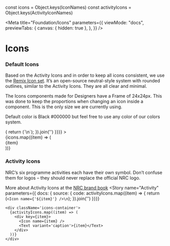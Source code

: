 const icons = Object.keys(IconNames)
const activityIcons = Object.keys(ActivityIconNames)

<Meta
  title="Foundation/Icons"
  parameters={{
    viewMode: "docs",
    previewTabs: {
      canvas: { hidden: true },
    },
  }}
/>

<style>{`
.icons-container {
  display: flex;
  flex-wrap: wrap;
  gap: 10px;
}

.icons-container > div {
  align-items: center;
  background: ${theme.colors.themeLight};
  box-sizing: border-box;
  display: flex;
  flex-direction: column;
  justify-content: center;
  padding: 10px 5px;
  text-align: center;
  flex: 1 1 0;
  min-width: 150px;
  row-gap: 5px;
}
`}</style>

# Icons

### Default Icons

Based on the Activity Icons and in order to keep all icons consistent, we use the [Remix Icon set](https://remixicon.com/).
It’s an open-source neutral-style system with rounded outlines, similar to the Activity Icons. They are all clear and minimal.

The Icons components made for Designers have a Frame of 24x24px. This was done to keep the proportions when changing an icon inside a component. This is the only size we are currently using.

Default color is Black #000000 but feel free to use any color of our colors system. 

<Canvas>
  <Story name="Default" parameters={{ docs: { source: { code:
    icons.map((item) => {
      return (`<Icon name={'${item}'} />\n`);
    }).join('')
    }}}}
  >
    <div className='icons-container'>
      {icons.map((item) => (
        <div key={item}>
          <Icon name={item} />
          <Text variant='caption'>{item}</Text>
        </div>
      ))}
    </div>
  </Story>
</Canvas>


### Activity Icons

NRC’s six programme activities each have their own symbol. Don’t confuse them for logos – they should never replace the official NRC logo.

More about Activity Icons at the [NRC brand book](https://identity.nrc.no/auth/?referer=%2Fbrand%23/design-guide/activity-symbols)
<Canvas>
  <Story name="Activity" parameters={{ docs: { source: { code:
    activityIcons.map((item) => {
      return (`<Icon name={'${item}'} />\n`);
    }).join('')
    }}}}
  >
    <div className='icons-container'>
      {activityIcons.map((item) => (
        <div key={item}>
          <Icon name={item} />
          <Text variant='caption'>{item}</Text>
        </div>
      ))}
    </div>
  </Story>
</Canvas>

<Anchor storyId='foundation-icons--activity'></Anchor>
